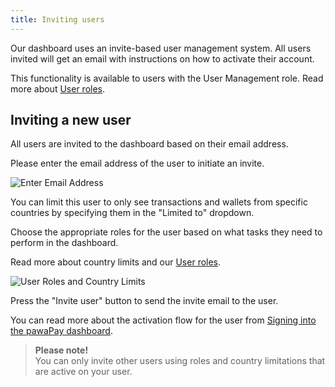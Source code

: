 ```yaml
---
title: Inviting users
---
```


Our dashboard uses an invite-based user management system. All users invited will get an email with instructions on how to activate their account.

This functionality is available to users with the User Management role. Read more about [User roles](/dashboard/user_management/user_roles).

## Inviting a new user

All users are invited to the dashboard based on their email address.

Please enter the email address of the user to initiate an invite.

![Enter Email Address](/images/dashboard/user_management/enter_email_address.png)

You can limit this user to only see transactions and wallets from specific countries by specifying them in the "Limited to" dropdown.

Choose the appropriate roles for the user based on what tasks they need to perform in the dashboard.

Read more about country limits and our [User roles](/dashboard/user_management/user_roles).

![User Roles and Country Limits](/images/dashboard/user_management/user_roles_and_country_limits.png)

Press the "Invite user" button to send the invite email to the user.

You can read more about the activation flow for the user from [Signing into the pawaPay dashboard](/dashboard/signing_in).

> **Please note!**  
> You can only invite other users using roles and country limitations that are active on your user.